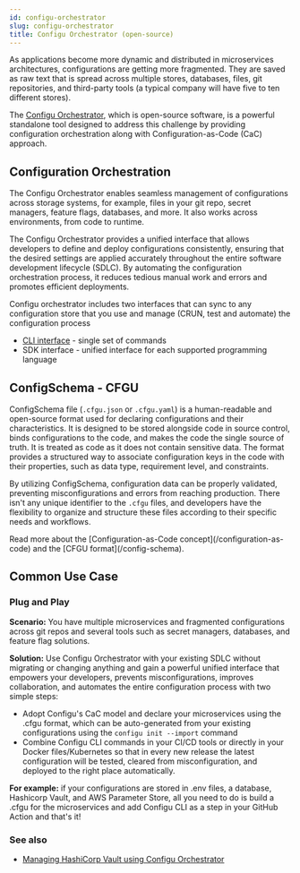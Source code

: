 ```yaml
---
id: configu-orchestrator
slug: configu-orchestrator
title: Configu Orchestrator (open-source)
---
```


As applications become more dynamic and distributed in microservices architectures, configurations are getting more fragmented.
They are saved as raw text that is spread across multiple stores, databases, files, git repositories, and third-party tools (a typical company will have five to ten different stores).

The [Configu Orchestrator](https://github.com/configu/configu), which is open-source software, is a powerful standalone tool designed to address this challenge by providing configuration orchestration along with Configuration-as-Code (CaC) approach.

## Configuration Orchestration

The Configu Orchestrator enables seamless management of configurations across storage systems, for example, files in your git repo, secret managers, feature flags, databases, and more.
It also works across environments, from code to runtime.

The Configu Orchestrator provides a unified interface that allows developers to define and deploy configurations consistently, ensuring that the desired settings are applied accurately throughout the entire software development lifecycle (SDLC).
By automating the configuration orchestration process, it reduces tedious manual work and errors and promotes efficient deployments.

Configu orchestrator includes two interfaces that can sync to any configuration store that you use and manage (CRUN, test and automate) the configuration process

- [CLI interface](/cli-overview) - single set of commands
- SDK interface - unified interface for each supported programming language

## ConfigSchema - CFGU

ConfigSchema file (`.cfgu.json` or `.cfgu.yaml`) is a human-readable and open-source format used for declaring configurations and their characteristics.
It is designed to be stored alongside code in source control, binds configurations to the code, and makes the code the single source of truth.
It is treated as code as it does not contain sensitive data.
The format provides a structured way to associate configuration keys in the code with their properties, such as data type, requirement level, and constraints.

By utilizing ConfigSchema, configuration data can be properly validated, preventing misconfigurations and errors
from reaching production. There isn't any unique identifier to the `.cfgu` files, and developers have the flexibility to organize and structure these files according to
their specific needs and workflows.

<Admonition type="tip">
  Read more about the [Configuration-as-Code concept](/configuration-as-code) and the [CFGU
  format](/config-schema).
</Admonition>

## Common Use Case

### Plug and Play

**Scenario:** You have multiple microservices and fragmented configurations across git repos and several tools such as secret managers, databases, and feature flag solutions.

**Solution:** Use Configu Orchestrator with your existing SDLC without migrating or changing anything and gain a powerful unified interface that empowers your developers, prevents misconfigurations, improves collaboration, and automates the entire configuration process with two simple steps:

- Adopt Configu's CaC model and declare your microservices using the .cfgu format, which can be auto-generated from your existing configurations using the `configu init --import` command
- Combine Configu CLI commands in your CI/CD tools or directly in your Docker files/Kubernetes so that in every new release the latest configuration will be tested, cleared from misconfiguration, and deployed to the right place automatically.

**For example:** if your configurations are stored in .env files, a database, Hashicorp Vault, and AWS Parameter Store, all you need to do is build a .cfgu for the microservices and add Configu CLI as a step in your GitHub Action and that's it!

### See also

- [Managing HashiCorp Vault using Configu Orchestrator](/hc-vault-w-configu)
